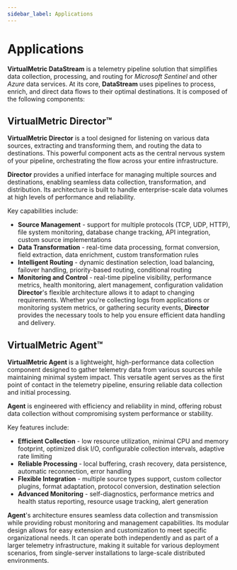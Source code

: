 ```yaml
---
sidebar_label: Applications
---
```


# Applications

**VirtualMetric DataStream** is a telemetry pipeline solution that simplifies data collection, processing, and routing for _Microsoft Sentinel_ and other _Azure_ data services. At its core, **DataStream** uses pipelines to process, enrich, and direct data flows to their optimal destinations. It is composed of the following components:

## VirtualMetric Director&trade;

**VirtualMetric Director** is a tool designed for listening on various data sources, extracting and transforming them, and routing the data to destinations. This powerful component acts as the central nervous system of your pipeline, orchestrating the flow across your entire infrastructure.

**Director** provides a unified interface for managing multiple sources and destinations, enabling seamless data collection, transformation, and distribution. Its architecture is built to handle enterprise-scale data volumes at high levels of performance and reliability.

Key capabilities include:

* **Source Management** - support for multiple protocols (TCP, UDP, HTTP), file system monitoring, database change tracking, API integration, custom source implementations
* **Data Transformation** - real-time data processing, format conversion, field extraction, data enrichment, custom transformation rules
* **Intelligent Routing** - dynamic destination selection, load balancing, failover handling, priority-based routing, conditional routing
* **Monitoring and Control** - real-time pipeline visibility, performance metrics, health monitoring, alert management, configuration validation **Director**'s flexible architecture allows it to adapt to changing requirements. Whether you're collecting logs from applications or monitoring system metrics, or gathering security events, **Director** provides the necessary tools to help you ensure efficient data handling and delivery.

## VirtualMetric Agent&trade;

**VirtualMetric Agent** is a lightweight, high-performance data collection component designed to gather telemetry data from various sources while maintaining minimal system impact. This versatile agent serves as the first point of contact in the telemetry pipeline, ensuring reliable data collection and initial processing.

**Agent** is engineered with efficiency and reliability in mind, offering robust data collection without compromising system performance or stability.

Key features include:

* **Efficient Collection** - low resource utilization, minimal CPU and memory footprint, optimized disk I/O, configurable collection intervals, adaptive rate limiting
* **Reliable Processing** - local buffering, crash recovery, data persistence, automatic reconnection, error handling
* **Flexible Integration** - multiple source types support, custom collector plugins, format adaptation, protocol conversion, destination selection
* **Advanced Monitoring** - self-diagnostics, performance metrics and health status reporting, resource usage tracking, alert generation

**Agent**'s architecture ensures seamless data collection and transmission while providing robust monitoring and management capabilities. Its modular design allows for easy extension and customization to meet specific organizational needs. It can operate both independently and as part of a larger telemetry infrastructure, making it suitable for various deployment scenarios, from single-server installations to large-scale distributed environments.

